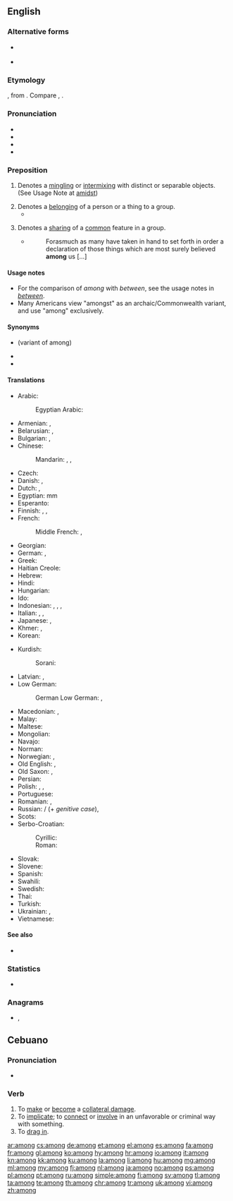 ==English==

===Alternative forms===
* {{l|en|amonge}} {{qualifier|archaic}}
* {{l|en|amoung}} {{qualifier|obsolete}}

===Etymology===
{{etyl|ang|en}} {{m|ang|onġemang}}, from {{etyl|gem-pro|en}} {{m|gem-pro|*mang-}}. Compare {{cog|stq|monk}}, {{m|stq|monken||among}}.

===Pronunciation===
* {{IPA|/əˈmʌŋ/|lang=en}}
* {{audio|en-us-among.ogg|Audio (US)|lang=en}}
* {{hyphenation|a|mong|lang=en}}
* {{rhymes|ʌŋ|lang=en}}

===Preposition===
{{en-prep}}

# Denotes a [[mingling]] or [[intermixing]] with distinct or separable objects. (See Usage Note at [[amidst]])
#: {{ux|en|How can you speak with authority about their customs when you have never lived '''among''' them?}}
# Denotes a [[belong]]ing of a person or a thing to a group.
#* {{quote-magazine|date=2013-08-10|volume=408|issue=8848|magazine={{w|The Economist}}
|title=[http://www.economist.com/news/leaders/21583277-worlds-biggest-polluter-going-green-it-needs-speed-up-transition-can-china Can China clean up fast enough?]
|passage=All this has led to an explosion of protest across China, including '''among''' a middle class that has discovered nimbyism.}}
#: {{ux|en|He is '''among''' the few who completely understand the subject.}}
# Denotes a [[share|sharing]] of a [[common]] feature in a group.
#* {{RQ:Authorized Version|Luke|1|1}}
#*: Forasmuch as many have taken in hand to set forth in order a declaration of those things which are most surely believed '''among''' us […]
#: {{ux|en|Lactose intolerance is common '''among''' people of Asian heritage.}}

====Usage notes====
* For the comparison of ''among'' with ''between'', see the usage notes in ''[[between]]''.
* Many Americans view "amongst" as an archaic/Commonwealth variant, and use "among" exclusively.

====Synonyms====
* {{l|en|amongst}} (variant of among)
* {{l|en|amidst}}
* {{l|en|amid}}

====Translations====
{{trans-top|mingling or intermixing}}
* Arabic: {{t|ar|بَيْنَ}}
*: Egyptian Arabic: {{t|arz|بين|tr=ben|sc=Arab}}
* Armenian: {{t+|hy|մեջ}}, {{t|hy|միջև}}
* Belarusian: {{t|be|сяро́д|sc=Cyrl}}, {{t|be|памі́ж|sc=Cyrl}}
* Bulgarian: {{t+|bg|сред}}, {{t+|bg|между́}}
* Chinese:
*: Mandarin: {{t+|cmn|其中|tr=qízhōng|sc=Hani}}, {{t+|cmn|之間|sc=Hani}}, {{t|cmn|之间|tr=zhījiān|sc=Hani}}
* Czech: {{t+|cs|mezi}}
* Danish: {{t+|da|mellem}}, {{t+|da|blandt}}
* Dutch: {{t+|nl|tussen}}, {{t+|nl|onder}}
* Egyptian: {{t|egy|mm}}<hiero>mm</hiero>
* Esperanto: {{t+|eo|inter}}
* Finnish: {{t|fi|joukossa}}, {{t+|fi|keskellä}}, {{t+|fi|seassa}}
* French: {{t+|fr|parmi}}
*: Middle French: {{t|frm|parmy}}, {{t|frm|emmy}}
* Georgian: {{t-needed|ka}}
* German: {{t+|de|unter}}, {{t+|de|zwischen}}
* Greek: {{t+|el|ανάμεσα}}
* Haitian Creole: {{t|ht|pami}}
* Hebrew: {{t-needed|he}}
* Hindi: {{t-needed|hi}}
* Hungarian: {{t+|hu|között}}
* Ido: {{t+|io|inter}}
* Indonesian: {{t+|id|antara}}, {{t|id|di antara}}, {{t+|id|dalam}}, {{t|id|di tengah}}
* Italian: {{t+|it|tra}}, {{t+|it|fra}}, {{t|it|in mezzo a}}
* Japanese: {{t+|ja|中|tr=[[なか]], naka|sc=Jpan}}, {{t+|ja|間|tr=[[あいだ]], aida|sc=Jpan}}
* Khmer: {{t|km|នៅក្នុង|tr=nɨv knoŋ|sc=Khmr}}, {{t|km|នៅក្នុងចំណោម|tr=nɨv knoŋ cɑmnaom|sc=Khmr}}
* Korean: {{t+|ko|가운데|tr=gaunde-e|alt=가운데에|sc=Kore}}
{{trans-mid}}
* Kurdish:
*: Sorani: {{t+|ku|نێوان}}
* Latvian: {{t|lv|starp}}, {{t|lv|vidū}}
* Low German:
*: German Low German: {{t+|nds-de|mang}}, {{t|nds-de|mank}}
* Macedonian: {{t|mk|меѓу|sc=Cyrl}}, {{t|mk|помеѓу|sc=Cyrl}}
* Malay: {{t|ms|dalam kalangan}}
* Maltese: {{t|mt|fost}}
* Mongolian: {{t-needed|mn}}
* Navajo: {{t|nv|atah}}
* Norman: {{t|nrf|parmi}}
* Norwegian: {{t+|no|blant}}, {{t+|no|mellom}}
* Old English: {{t|ang|ġemang}}, {{t|ang|onmang}}
* Old Saxon: {{t|osx|gimang}}, {{t|osx|an gimang}}
* Persian: {{t|fa|در میان|tr=dar miyân-e|sc=fa-Arab}}
* Polish: {{t+|pl|wśród}}, {{t+|pl|pośród}}, {{t+|pl|między}}
* Portuguese: {{t+|pt|entre}}
* Romanian: {{t+|ro|între}}, {{t+|ro|printre}}
* Russian: {{t+|ru|среди́}} / {{t+|ru|средь}} (+ ''genitive case''), {{t+|ru|ме́жду}}
* Scots: {{t|sco|amang}}
* Serbo-Croatian:
*: Cyrillic: {{t|sh|међу|sc=Cyrl}}
*: Roman: {{t|sh|među}}
* Slovak: {{t|sk|medzi}}
* Slovene: {{t+|sl|med}}
* Spanish: {{t+|es|entre}}
* Swahili: {{t|sw|miongoni mwa}}
* Swedish: {{t+|sv|bland}}
* Thai: {{t-needed|th}}
* Turkish: {{t-needed|tr}}
* Ukrainian: {{t|uk|сере́д|sc=Cyrl}}, {{t|uk|між|sc=Cyrl}}
* Vietnamese: {{t|vi|trong số}}
{{trans-bottom}}

====See also====
* {{l|en|between}}

===Statistics===
* {{rank|seen|better|name|209|among|done|days|something}}

===Anagrams===
* {{l|en|mango}}, {{l|en|Mango}}

==Cebuano==

===Pronunciation===
*{{hyphenation|a|mong|lang=ceb}}

===Verb===
{{head|ceb|verb}}

# To [[make]] or [[become]] a [[collateral damage]].
# To [[implicate]]; to [[connect]] or [[involve]] in an unfavorable or criminal way with something.
# To [[drag in]]. 

[[ar:among]]
[[cs:among]]
[[de:among]]
[[et:among]]
[[el:among]]
[[es:among]]
[[fa:among]]
[[fr:among]]
[[gl:among]]
[[ko:among]]
[[hy:among]]
[[hr:among]]
[[io:among]]
[[it:among]]
[[kn:among]]
[[kk:among]]
[[ku:among]]
[[la:among]]
[[li:among]]
[[hu:among]]
[[mg:among]]
[[ml:among]]
[[my:among]]
[[fj:among]]
[[nl:among]]
[[ja:among]]
[[no:among]]
[[ps:among]]
[[pl:among]]
[[pt:among]]
[[ru:among]]
[[simple:among]]
[[fi:among]]
[[sv:among]]
[[tl:among]]
[[ta:among]]
[[te:among]]
[[th:among]]
[[chr:among]]
[[tr:among]]
[[uk:among]]
[[vi:among]]
[[zh:among]]
